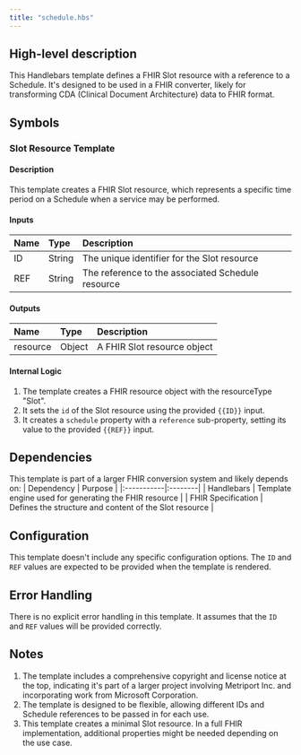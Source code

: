 ```yaml
---
title: "schedule.hbs"
---
```


## High-level description
This Handlebars template defines a FHIR Slot resource with a reference to a Schedule. It's designed to be used in a FHIR converter, likely for transforming CDA (Clinical Document Architecture) data to FHIR format.

## Symbols

### Slot Resource Template
#### Description
This template creates a FHIR Slot resource, which represents a specific time period on a Schedule when a service may be performed.

#### Inputs
| Name | Type | Description |
|:-----|:-----|:------------|
| ID | String | The unique identifier for the Slot resource |
| REF | String | The reference to the associated Schedule resource |

#### Outputs
| Name | Type | Description |
|:-----|:-----|:------------|
| resource | Object | A FHIR Slot resource object |

#### Internal Logic
1. The template creates a FHIR resource object with the resourceType "Slot".
2. It sets the `id` of the Slot resource using the provided `{{ID}}` input.
3. It creates a `schedule` property with a `reference` sub-property, setting its value to the provided `{{REF}}` input.

## Dependencies
This template is part of a larger FHIR conversion system and likely depends on:
| Dependency | Purpose |
|:-----------|:--------|
| Handlebars | Template engine used for generating the FHIR resource |
| FHIR Specification | Defines the structure and content of the Slot resource |

## Configuration
This template doesn't include any specific configuration options. The `ID` and `REF` values are expected to be provided when the template is rendered.

## Error Handling
There is no explicit error handling in this template. It assumes that the `ID` and `REF` values will be provided correctly.

## Notes
1. The template includes a comprehensive copyright and license notice at the top, indicating it's part of a larger project involving Metriport Inc. and incorporating work from Microsoft Corporation.
2. The template is designed to be flexible, allowing different IDs and Schedule references to be passed in for each use.
3. This template creates a minimal Slot resource. In a full FHIR implementation, additional properties might be needed depending on the use case.
